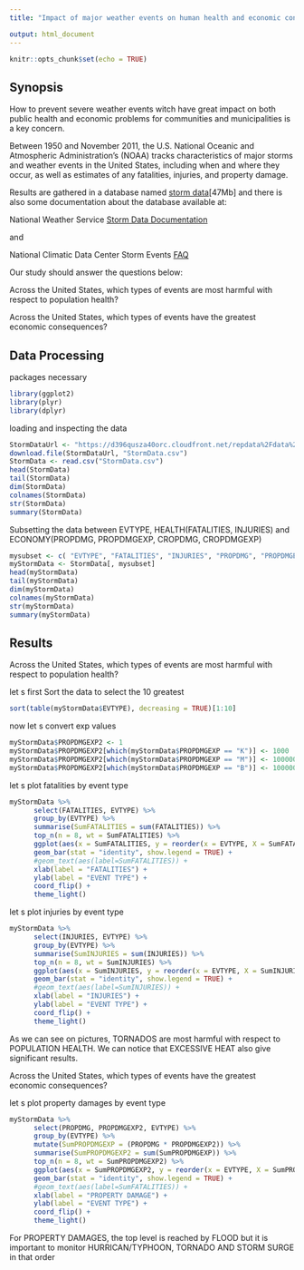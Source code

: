 ```yaml
---
title: "Impact of major weather events on human health and economic consequences"

output: html_document
---
```


```r
knitr::opts_chunk$set(echo = TRUE)
```

## Synopsis

How to prevent severe weather events witch have great impact on both public health and economic problems for communities and municipalities is a key concern.

Between 1950 and November 2011, the U.S. National Oceanic and Atmospheric Administration's (NOAA) tracks characteristics of major storms and weather events in the United States, including when and where they occur, as well as estimates of any fatalities, injuries, and property damage.

Results are gathered in a database named [storm data](https://d396qusza40orc.cloudfront.net/repdata%2Fdata%2FStormData.csv.bz2)[47Mb] and there is also some documentation about the database available at:

National Weather Service [Storm Data Documentation](https://d396qusza40orc.cloudfront.net/repdata%2Fpeer2_doc%2Fpd01016005curr.pdf)

and 

National Climatic Data Center Storm Events [FAQ](https://d396qusza40orc.cloudfront.net/repdata%2Fpeer2_doc%2FNCDC%20Storm%20Events-FAQ%20Page.pdf)

Our study should answer the questions below:
    
Across the United States, which types of events are most harmful with respect to population health?

Across the United States, which types of events have the greatest economic consequences?

## Data Processing

packages necessary 

```r
library(ggplot2)  
library(plyr) 
library(dplyr)
```

loading and inspecting the data

```r
StormDataUrl <- "https://d396qusza40orc.cloudfront.net/repdata%2Fdata%2FStormData.csv.bz2"
download.file(StormDataUrl, "StormData.csv")
StormData <- read.csv("StormData.csv")
head(StormData)
tail(StormData)
dim(StormData)
colnames(StormData)
str(StormData)
summary(StormData)
```

Subsetting the data between EVTYPE, HEALTH(FATALITIES, INJURIES) and ECONOMY(PROPDMG, PROPDMGEXP, CROPDMG, CROPDMGEXP)

```r
mysubset <- c( "EVTYPE", "FATALITIES", "INJURIES", "PROPDMG", "PROPDMGEXP", "CROPDMG", "CROPDMGEXP")
myStormData <- StormData[, mysubset]
head(myStormData)
tail(myStormData)
dim(myStormData)
colnames(myStormData)
str(myStormData)
summary(myStormData)
```

## Results

Across the United States, which types of events are most harmful with respect to population health?

let s first Sort the data to select the 10 greatest

```r
sort(table(myStormData$EVTYPE), decreasing = TRUE)[1:10]
```

now let s convert exp values

```r
myStormData$PROPDMGEXP2 <- 1
myStormData$PROPDMGEXP2[which(myStormData$PROPDMGEXP == "K")] <- 1000
myStormData$PROPDMGEXP2[which(myStormData$PROPDMGEXP == "M")] <- 1000000
myStormData$PROPDMGEXP2[which(myStormData$PROPDMGEXP == "B")] <- 1000000000
```

let s plot fatalities by event type

```r
myStormData %>%
      select(FATALITIES, EVTYPE) %>%
      group_by(EVTYPE) %>%
      summarise(SumFATALITIES = sum(FATALITIES)) %>%
      top_n(n = 8, wt = SumFATALITIES) %>%
      ggplot(aes(x = SumFATALITIES, y = reorder(x = EVTYPE, X = SumFATALITIES), fill=EVTYPE))+
      geom_bar(stat = "identity", show.legend = TRUE) +
      #geom_text(aes(label=SumFATALITIES)) +
      xlab(label = "FATALITIES") +
      ylab(label = "EVENT TYPE") +
      coord_flip() +
      theme_light()
```

let s plot injuries by event type

```r
myStormData %>%
      select(INJURIES, EVTYPE) %>%
      group_by(EVTYPE) %>%
      summarise(SumINJURIES = sum(INJURIES)) %>%
      top_n(n = 8, wt = SumINJURIES) %>%
      ggplot(aes(x = SumINJURIES, y = reorder(x = EVTYPE, X = SumINJURIES), fill=EVTYPE))+
      geom_bar(stat = "identity", show.legend = TRUE) +
      #geom_text(aes(label=SumINJURIES)) +
      xlab(label = "INJURIES") +
      ylab(label = "EVENT TYPE") +
      coord_flip() +
      theme_light()
```

As we can see on pictures, TORNADOS are most harmful with respect to POPULATION HEALTH. We can notice that EXCESSIVE HEAT also give significant results.

Across the United States, which types of events have the greatest economic consequences?

let s plot property damages by event type

```r
myStormData %>%
      select(PROPDMG, PROPDMGEXP2, EVTYPE) %>%
      group_by(EVTYPE) %>%
      mutate(SumPROPDMGEXP = (PROPDMG * PROPDMGEXP2)) %>%
      summarise(SumPROPDMGEXP2 = sum(SumPROPDMGEXP)) %>%
      top_n(n = 8, wt = SumPROPDMGEXP2) %>%
      ggplot(aes(x = SumPROPDMGEXP2, y = reorder(x = EVTYPE, X = SumPROPDMGEXP2), fill=EVTYPE))+
      geom_bar(stat = "identity", show.legend = TRUE) +
      #geom_text(aes(label=SumFATALITIES)) +
      xlab(label = "PROPERTY DAMAGE") +
      ylab(label = "EVENT TYPE") +
      coord_flip() +
      theme_light()
```

For PROPERTY DAMAGES, the top level is reached by FLOOD but it is important to monitor HURRICAN/TYPHOON, TORNADO AND STORM SURGE in that order
